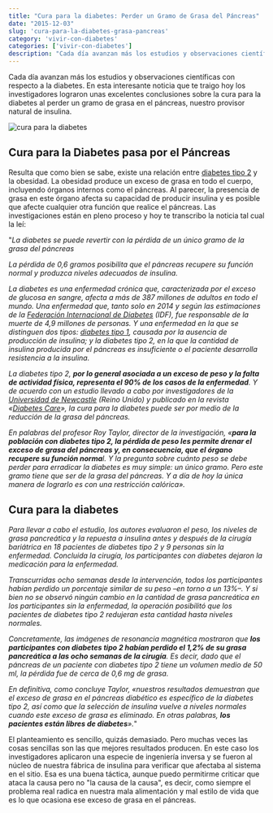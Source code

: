 ```yaml
---
title: "Cura para la diabetes: Perder un Gramo de Grasa del Páncreas"
date: "2015-12-03"
slug: 'cura-para-la-diabetes-grasa-pancreas'
category: 'vivir-con-diabetes'
categories: ['vivir-con-diabetes']
description: "Cada día avanzan más los estudios y observaciones científicas con respecto a la diabetes. En esta interesante noticia que te traigo hoy los investigadores"
---
```

Cada día avanzan más los estudios y observaciones científicas con respecto a la diabetes. En esta interesante noticia que te traigo hoy los investigadores lograron unas excelentes conclusiones sobre la cura para la diabetes al perder un gramo de grasa en el páncreas, nuestro provisor natural de insulina.

![cura para la diabetes](/images/cura-para-la-diabetes.webp)

## Cura para la Diabetes pasa por el Páncreas

Resulta que como bien se sabe, existe una relación entre [diabetes tipo 2](/diabetes-tipo-2/) y la obesidad. La obesidad produce un exceso de grasa en todo el cuerpo, incluyendo órganos internos como el páncreas. Al parecer, la presencia de grasa en este órgano afecta su capacidad de producir insulina y es posible que afecte cualquier otra función que realice el páncreas. Las investigaciones están en pleno proceso y hoy te transcribo la noticia tal cual la leí:

"_La diabetes se puede revertir con la pérdida de un único gramo de la grasa del páncreas_

_La pérdida de 0,6 gramos posibilita que el páncreas recupere su función normal y produzca niveles adecuados de insulina._

_La diabetes es una enfermedad crónica que, caracterizada por el exceso de glucosa en sangre, afecta a más de 387 millones de adultos en todo el mundo. Una enfermedad que, tanto solo en 2014 y según las estimaciones de la [Federación Internacional de Diabetes](https://www.idf.org/?language=es) (IDF), fue responsable de la muerte de 4,9 millones de personas. Y una enfermedad en la que se distinguen dos tipos: [diabetes tipo 1](/diabetes-tipo-1-diagnosticado/), causada por la ausencia de producción de insulina; y la diabetes tipo 2, en la que la cantidad de insulina producida por el páncreas es insuficiente o el paciente desarrolla resistencia a la insulina._

_La diabetes tipo 2, **por lo general asociada a un exceso de peso y la falta de actividad física, representa el 90% de los casos de la enfermedad**. Y de acuerdo con un estudio llevado a cabo por investigadores de la [Universidad de Newcastle](https://www.ncl.ac.uk/) (Reino Unido) y publicado en la revista «[Diabetes Care](https://care.diabetesjournals.org/)», la cura para la diabetes puede ser por medio de la reducción de la grasa del páncreas._

_En palabras del profesor Roy Taylor, director de la investigación, «**para la población con diabetes tipo 2, la pérdida de peso les permite drenar el exceso de grasa del páncreas y, en consecuencia, que el órgano recupere su función norma**l. Y la pregunta sobre cuánto peso se debe perder para erradicar la diabetes es muy simple: un único gramo. Pero este gramo tiene que ser de la grasa del páncreas. Y a día de hoy la única manera de lograrlo es con una restricción calórica»._

## Cura para la diabetes

_Para llevar a cabo el estudio, los autores evaluaron el peso, los niveles de grasa pancreática y la repuesta a insulina antes y después de la cirugía bariátrica en 18 pacientes de diabetes tipo 2 y 9 personas sin la enfermedad. Concluida la cirugía, los participantes con diabetes dejaron la medicación para la enfermedad._

_Transcurridas ocho semanas desde la intervención, todos los participantes habían perdido un porcentaje similar de su peso –en torno a un 13%–. Y si bien no se observó ningún cambio en la cantidad de grasa pancreática en los participantes sin la enfermedad, la operación posibilitó que los pacientes de diabetes tipo 2 redujeran esta cantidad hasta niveles normales._

_Concretamente, las imágenes de resonancia magnética mostraron que **los participantes con diabetes tipo 2 habían perdido el 1,2% de su grasa pancreática a las ocho semanas de la cirugía**. Es decir, dado que el páncreas de un paciente con diabetes tipo 2 tiene un volumen medio de 50 ml, la pérdida fue de cerca de 0,6 mg de grasa._

_En definitiva, como concluye Taylor, «nuestros resultados demuestran que el exceso de grasa en el páncreas diabético es específico de la diabetes tipo 2, así como que la selección de insulina vuelve a niveles normales cuando este exceso de grasa es eliminado. En otras palabras, **los pacientes están libres de diabetes**»._"

El planteamiento es sencillo, quizás demasiado. Pero muchas veces las cosas sencillas son las que mejores resultados producen. En este caso los investigadores aplicaron una especie de ingeniería inversa y se fueron al núcleo de nuestra fábrica de insulina para verificar que afectaba al sistema en el sitio. Esa es una buena táctica, aunque puedo permitirme criticar que ataca la causa pero no "la causa de la causa", es decir, como siempre el problema real radica en nuestra mala alimentación y mal estilo de vida que es lo que ocasiona ese exceso de grasa en el páncreas.
